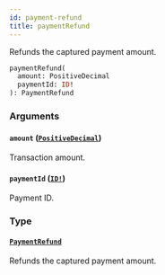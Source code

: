 ```yaml
---
id: payment-refund
title: paymentRefund
---
```


Refunds the captured payment amount.

```graphql
paymentRefund(
  amount: PositiveDecimal
  paymentId: ID!
): PaymentRefund

```

### Arguments

#### `amount` ([`PositiveDecimal`](/developer/api-reference/scalars/positive-decimal))

Transaction amount.

#### `paymentId` ([`ID!`](/developer/api-reference/scalars/id))

Payment ID.

### Type

#### [`PaymentRefund`](/developer/api-reference/objects/payment-refund)

Refunds the captured payment amount.

